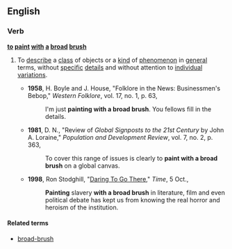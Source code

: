 ==English==

===Verb===
'''[[to]] [[paint]] [[with]] [[a]] [[broad]] [[brush]]'''

# {{idiomatic}} To [[describe]] a [[class]] of objects or a [[kind]] of [[phenomenon]] in [[general]] terms, without [[specific]] [[detail]]s and without attention to [[individual]] [[variations]].
#* '''1958''', H. Boyle and J. House, "Folklore in the News: Businessmen's Bebop," ''Western Folklore'', vol. 17, no. 1, p. 63,
#*: I'm just '''painting with a broad brush'''. You fellows fill in the details.
#* '''1981''', D. N., "Review of ''Global Signposts to the 21st Century'' by John A. Loraine," ''Population and Development Review'', vol. 7, no. 2, p. 363,
#*: To cover this range of issues is clearly to '''paint with a broad brush''' on a global canvas.
#* '''1998''', Ron Stodghill, "[http://www.time.com/time/magazine/article/0,9171,989225,00.html Daring To Go There]," ''Time'', 5 Oct.,
#*: '''Painting''' slavery '''with a broad brush''' in literature, film and even political debate has kept us from knowing the real horror and heroism of the institution.

====Related terms====
* [[broad-brush]]